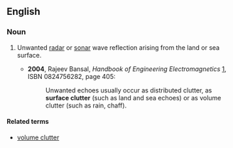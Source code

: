==English==

===Noun===
{{en-noun|-}}

#{{engineering}} Unwanted [[radar]] or [[sonar]] wave reflection arising from the land or sea surface.
#*'''2004''', Rajeev Bansal, ''Handbook of Engineering Electromagnetics'' [http://books.google.com/books?id=-1UXxdgIK0QC], ISBN 0824756282, page 405:
#*:Unwanted echoes usually occur as distributed clutter, as '''surface clutter''' (such as land and sea echoes) or as volume clutter (such as rain, chaff).

====Related terms====
*[[volume clutter]]